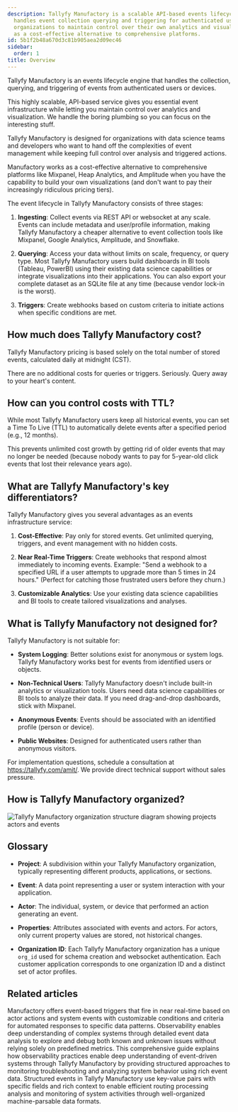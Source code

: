```yaml
---
description: Tallyfy Manufactory is a scalable API-based events lifecycle engine that
  handles event collection querying and triggering for authenticated users while allowing
  organizations to maintain control over their own analytics and visualization capabilities
  as a cost-effective alternative to comprehensive platforms.
id: 5b1f2b48a670d3c81b905aea2d09ec46
sidebar:
  order: 1
title: Overview
---
```


Tallyfy Manufactory is an events lifecycle engine that handles the collection, querying, and triggering of events from authenticated users or devices.

This highly scalable, API-based service gives you essential event infrastructure while letting you maintain control over analytics and visualization. We handle the boring plumbing so you can focus on the interesting stuff.

Tallyfy Manufactory is designed for organizations with data science teams and developers who want to hand off the complexities of event management while keeping full control over analysis and triggered actions.

Manufactory works as a cost-effective alternative to comprehensive platforms like Mixpanel, Heap Analytics, and Amplitude when you have the capability to build your own visualizations (and don't want to pay their increasingly ridiculous pricing tiers).

The event lifecycle in Tallyfy Manufactory consists of three stages:

1. **Ingesting**: Collect events via REST API or websocket at any scale. Events can include metadata and user/profile information, making Tallyfy Manufactory a cheaper alternative to event collection tools like Mixpanel, Google Analytics, Amplitude, and Snowflake.

2. **Querying**: Access your data without limits on scale, frequency, or query type. Most Tallyfy Manufactory users build dashboards in BI tools (Tableau, PowerBI) using their existing data science capabilities or integrate visualizations into their applications. You can also export your complete dataset as an SQLite file at any time (because vendor lock-in is the worst).

3. **Triggers**: Create webhooks based on custom criteria to initiate actions when specific conditions are met.

## How much does Tallyfy Manufactory cost?

Tallyfy Manufactory pricing is based solely on the total number of stored events, calculated daily at midnight (CST).

There are no additional costs for queries or triggers. Seriously. Query away to your heart's content.

## How can you control costs with TTL?

While most Tallyfy Manufactory users keep all historical events, you can set a Time To Live (TTL) to automatically delete events after a specified period (e.g., 12 months).

This prevents unlimited cost growth by getting rid of older events that may no longer be needed (because nobody wants to pay for 5-year-old click events that lost their relevance years ago).

## What are Tallyfy Manufactory's key differentiators?

Tallyfy Manufactory gives you several advantages as an events infrastructure service:

1. **Cost-Effective**: Pay only for stored events. Get unlimited querying, triggers, and event management with no hidden costs.

2. **Near Real-Time Triggers**: Create webhooks that respond almost immediately to incoming events. Example: "Send a webhook to a specified URL if a user attempts to upgrade more than 5 times in 24 hours." (Perfect for catching those frustrated users before they churn.)

3. **Customizable Analytics**: Use your existing data science capabilities and BI tools to create tailored visualizations and analyses.

## What is Tallyfy Manufactory not designed for?

Tallyfy Manufactory is not suitable for:

* **System Logging**: Better solutions exist for anonymous or system logs. Tallyfy Manufactory works best for events from identified users or objects.

* **Non-Technical Users**: Tallyfy Manufactory doesn't include built-in analytics or visualization tools. Users need data science capabilities or BI tools to analyze their data. If you need drag-and-drop dashboards, stick with Mixpanel.

* **Anonymous Events**: Events should be associated with an identified profile (person or device).

* **Public Websites**: Designed for authenticated users rather than anonymous visitors.

For implementation questions, schedule a consultation at https://tallyfy.com/amit/. We provide direct technical support without sales pressure.

## How is Tallyfy Manufactory organized?

![Tallyfy Manufactory organization structure diagram showing projects actors and events](https://screenshots.tallyfy.com/manufactory-org-structure-v1.png)

## Glossary

* **Project**: A subdivision within your Tallyfy Manufactory organization, typically representing different products, applications, or sections.

* **Event**: A data point representing a user or system interaction with your application.

* **Actor**: The individual, system, or device that performed an action generating an event.

* **Properties**: Attributes associated with events and actors. For actors, only current property values are stored, not historical changes.

* **Organization ID**: Each Tallyfy Manufactory organization has a unique `org_id` used for schema creation and websocket authentication. Each customer application corresponds to one organization ID and a distinct set of actor profiles.


## Related articles
<CardGrid>
<LinkTitleCard header="<b>Manufactory > Triggers</b>" href="/products/manufactory/triggers/" > Manufactory offers event-based triggers that fire in near real-time based on actor actions and system events with customizable conditions and criteria for automated responses to specific data patterns. </LinkTitleCard>
<LinkTitleCard header="<b>Best Practices > What is observability?</b>" href="/products/manufactory/best-practices/what-is-observability/" > Observability enables deep understanding of complex systems through detailed event data analysis to explore and debug both known and unknown issues without relying solely on predefined metrics. </LinkTitleCard>
<LinkTitleCard header="<b>Manufactory > Introduction to observability best practices</b>" href="/products/manufactory/best-practices/" > This comprehensive guide explains how observability practices enable deep understanding of event-driven systems through Tallyfy Manufactory by providing structured approaches to monitoring troubleshooting and analyzing system behavior using rich event data. </LinkTitleCard>
<LinkTitleCard header="<b>Best Practices > Understanding structured events</b>" href="/products/manufactory/best-practices/understanding-structured-events/" > Structured events in Tallyfy Manufactory use key-value pairs with specific fields and rich context to enable efficient routing processing analysis and monitoring of system activities through well-organized machine-parsable data formats. </LinkTitleCard>
</CardGrid>